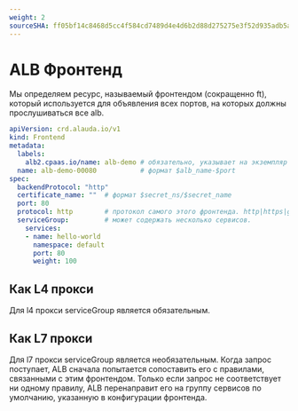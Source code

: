 ```yaml
---
weight: 2
sourceSHA: ff05bf14c8468d5cc4f584cd7489d4e4d6b2d88d275275e3f52d935adb5a11ad
---
```


# ALB Фронтенд

Мы определяем ресурс, называемый фронтендом (сокращенно ft), который используется для объявления всех портов, на которых должны прослушиваться все alb.

```yaml
apiVersion: crd.alauda.io/v1
kind: Frontend
metadata:
  labels:
    alb2.cpaas.io/name: alb-demo # обязательно, указывает на экземпляр ALB, к которому принадлежит этот фронтенд
  name: alb-demo-00080           # формат $alb_name-$port
spec:
  backendProtocol: "http"
  certificate_name: ""  # формат $secret_ns/$secret_name
  port: 80              
  protocol: http        # протокол самого этого фронтенда. http|https|grpc|grpcs для l7 прокси. tcp|udp для l4 прокси
  serviceGroup:         # может содержать несколько сервисов.
    services:
    - name: hello-world
      namespace: default
      port: 80
      weight: 100
```

## Как L4 прокси

Для l4 прокси serviceGroup является обязательным.

## Как L7 прокси

Для l7 прокси serviceGroup является необязательным. Когда запрос поступает, ALB сначала попытается сопоставить его с правилами, связанными с этим фронтендом. Только если запрос не соответствует ни одному правилу, ALB перенаправит его на группу сервисов по умолчанию, указанную в конфигурации фронтенда.
